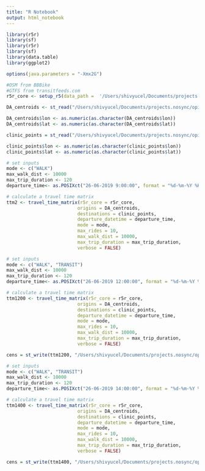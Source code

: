 ```yaml
---
title: "R Notebook"
output: html_notebook
---
```


```r
library(r5r)
library(sf)
library(r5r)
library(sf)
library(data.table)
library(ggplot2)

options(java.parameters = "-Xmx2G")

#OSM from BBBike
#GTFS from transitfeeds.com
r5r_core <- setup_r5(data_path =  '/Users/shivyucel/Documents/projects.nosync/opioid_accessibility/project/project_dir/data/toronto_data/2019_routing/r5r_core', verbose = FALSE)
```


```r
DA_centroids <- st_read("/Users/shivyucel/Documents/projects.nosync/opioid_accessibility/project/project_dir/data/toronto_data/toronto_shapes/DA_centroids/DA_centroids.csv")

DA_centroids$lon <- as.numeric(as.character(DA_centroids$lon))
DA_centroids$lat <- as.numeric(as.character(DA_centroids$lat))

```




```r
clinic_points = st_read("/Users/shivyucel/Documents/projects.nosync/opioid_accessibility/project/project_dir/data/clinic_data/toronto/clinics_for_routing/clinics_for_routing.csv")

clinic_points$lon <- as.numeric(as.character(clinic_points$lon))
clinic_points$lat <- as.numeric(as.character(clinic_points$lat))
```


```r
# set inputs
mode <- c("WALK")
max_walk_dist <- 10000
max_trip_duration <- 120
departure_time<- as.POSIXct("26-06-2019 9:00:00", format = "%d-%m-%Y %H:%M:%S")

# calculate a travel time matrix
ttm2 <- travel_time_matrix(r5r_core = r5r_core,
                          origins = DA_centroids,
                          destinations = clinic_points,
                          departure_datetime = departure_time,
                          mode = mode,
                          max_rides = 10,
                          max_walk_dist = 10000,
                          max_trip_duration = max_trip_duration,
                          verbose = FALSE)


```





```r
# set inputs
mode <- c("WALK", "TRANSIT")
max_walk_dist <- 10000
max_trip_duration <- 120
departure_time<- as.POSIXct("26-06-2019 12:00:00", format = "%d-%m-%Y %H:%M:%S")

# calculate a travel time matrix
ttm1200 <- travel_time_matrix(r5r_core = r5r_core,
                          origins = DA_centroids,
                          destinations = clinic_points,
                          departure_datetime = departure_time,
                          mode = mode,
                          max_rides = 10,
                          max_walk_dist = 10000,
                          max_trip_duration = max_trip_duration,
                          verbose = FALSE)


```



```r
cens = st_write(ttm1200, "/Users/shivyucel/Documents/projects.nosync/opioid_accessibility/project/project_dir/data/toronto_data/2019_routing/travel_times/26_06_2019_1200.csv")

```


```r
# set inputs
mode <- c("WALK", "TRANSIT")
max_walk_dist <- 10000
max_trip_duration <- 120
departure_time<- as.POSIXct("26-06-2019 14:00:00", format = "%d-%m-%Y %H:%M:%S")

# calculate a travel time matrix
ttm1400 <- travel_time_matrix(r5r_core = r5r_core,
                          origins = DA_centroids,
                          destinations = clinic_points,
                          departure_datetime = departure_time,
                          mode = mode,
                          max_rides = 10,
                          max_walk_dist = 10000,
                          max_trip_duration = max_trip_duration,
                          verbose = FALSE)


```




```r
cens = st_write(ttm1400, "/Users/shivyucel/Documents/projects.nosync/opioid_accessibility/project/project_dir/data/toronto_data/2019_routing/travel_times/26_06_2019_1400.csv")

```

